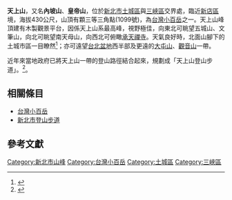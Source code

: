 {{Infobox Mountain
| 名稱        = 天上山
| 照片        = 
| 照片說明    = 
| 海拔        = {{convert|430|m|ft|0}}
| 位置        = {{ROC-TW}}[[新北市|新北市]][[土城區|土城區]]
| 山脈        = [[加里山山脈|加里山山脈]]
| 相對高度    =
| 座標        = 
| 地形圖      = 
| 類別        = 
| 年齡        = 
| 最近噴發    = 
| 首次登頂    =
| 最容易的攀登路線 =
| pushpin_map = Taiwan
| pushpin_map_caption = 
| latd= 24 |latm=  56 |lats= 44  |latNS=N
| longd= 121 |longm= 27 |longs= 21 |longEW=E
}}
'''天上山'''，又名'''內坡山'''、'''皇帝山'''，位於[[新北市|新北市]][[土城區|土城區]]與[[三峽區|三峽區]]交界處，臨近[[新店區|新店區]]境，海拔430公尺，山頂有顆三等三角點(1099號)，為[[台灣小百岳|台灣小百岳]]之一。天上山峰頂建有木製觀景平台，因係天上山系最高峰，視野極佳，向東北可眺望五城山、文筆山，向北可眺望南天母山，向西北可俯瞰[[承天禪寺|承天禪寺]]。天氣良好時，北面山腳下的土城市區一目瞭然<ref>{{Cite web |url=http://www.yougoipay.com/kenny/w529/index.htm |title=《獨步山林間529：小百岳019天上山》，獨步山林間網站 |access-date=2008-12-08 |archive-url=https://web.archive.org/web/20090213233423/http://yougoipay.com/kenny/w529/index.htm |archive-date=2009-02-13 |dead-url=yes }}</ref>；亦可遠望[[台北盆地|台北盆地]]西半部及更遠的[[大屯山|大屯山]]、[[觀音山_(新北市)|觀音山]]一帶。

近年來當地政府已將天上山一帶的登山路徑結合起來，規劃成「天上山登山步道」。<ref name="登山步道資訊">{{Cite web |url=http://sport.tpc.edu.tw/people/mountain/line-6-29.htm |title=《登山步道資訊 29 天上山登山步道》，臺北縣綠色走廊登山步道導覽資訊網 |access-date=2008-12-10 |archive-date=2008-12-22 |archive-url=https://web.archive.org/web/20081222202525/http://sport.tpc.edu.tw/people/mountain/line-6-29.htm |dead-url=yes }}</ref>。

==相關條目==
*[[台灣小百岳|台灣小百岳]]
*[[新北市登山步道|新北市登山步道]]

==參考文獻==
{{Reflist}}

[[Category:新北市山峰|Category:新北市山峰]]
[[Category:台灣小百岳|Category:台灣小百岳]]
[[Category:土城區|Category:土城區]]
[[Category:三峽區|Category:三峽區]]